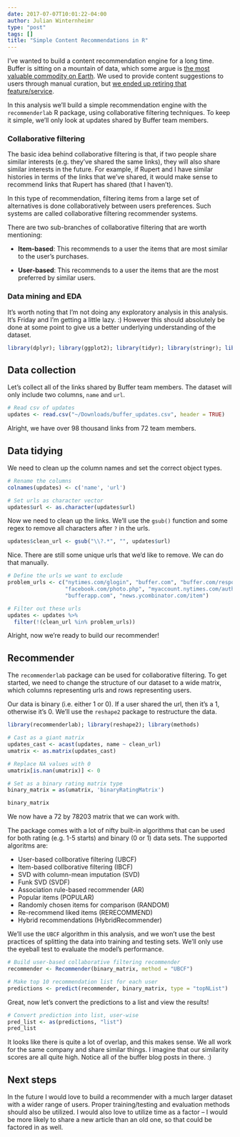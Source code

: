 ```yaml
---
date: 2017-07-07T10:01:22-04:00
author: Julian Winternheimr
type: "post"
tags: []
title: "Simple Content Recommendations in R"
---
```


I've wanted to build a content recommendation engine for a long time. Buffer is sitting on a mountain of data, which some argue is [the most valuable commodity on Earth](http://subprint.com/blog/data-is-the-most-valuable-commodity-on-earth). We used to provide content suggestions to users through manual curation, but [we ended up retiring that feature/service](https://open.buffer.com/retiring-suggestions/). 

In this analysis we'll build a simple recommendation engine with the `recommenderlab` R package, using collaborative filtering techniques. To keep it simple, we'll only look at updates shared by Buffer team members.

### Collaborative filtering
The basic idea behind collaborative filtering is that, if two people share similar interests (e.g. they've shared the same links), they will also share similar interests in the future. For example, if Rupert and I have similar histories in terms of the links that we've shared, it would make sense to recommend links that Rupert has shared (that I haven't).

In this type of recommendation, filtering items from a large set of alternatives is done collaboratively between users preferences. Such systems are called collaborative filtering recommender systems.

There are two sub-branches of collaborative filtering that are worth mentioning:

 - **Item-based**: This recommends to a user the items that are most similar to the user's purchases.
 
 - **User-based**: This recommends to a user the items that are the most preferred by similar users.
 
### Data mining and EDA
It's worth noting that I'm not doing any exploratory analysis in this analysis. It's Friday and I'm getting a little lazy. :) However this should absolutely be done at some point to give us a better underlying understanding of the dataset. 

```r
library(dplyr); library(ggplot2); library(tidyr); library(stringr); library(buffer)
```

## Data collection
Let's collect all of the links shared by Buffer team members. The dataset will only include two columns, `name` and `url`. 

```r
# Read csv of updates
updates <- read.csv("~/Downloads/buffer_updates.csv", header = TRUE)
```

Alright, we have over 98 thousand links from 72 team members.

## Data tidying
We need to clean up the column names and set the correct object types.

```r
# Rename the columns
colnames(updates) <- c('name', 'url')

# Set urls as character vector
updates$url <- as.character(updates$url)
```

Now we need to clean up the links. We'll use the `gsub()` function and some regex to remove all characters after `?` in the urls.

```r
updates$clean_url <- gsub("\\?.*", "", updates$url)
```

Nice. There are still some unique urls that we'd like to remove. We can do that manually.

```r
# Define the urls we want to exclude
problem_urls <- c("nytimes.com/glogin", "buffer.com", "buffer.com/respond", "nytimes.com",
                  "facebook.com/photo.php", "myaccount.nytimes.com/auth/login", "google.com",
                  "bufferapp.com", "news.ycombinator.com/item")

# Filter out these urls
updates <- updates %>%
  filter(!(clean_url %in% problem_urls))
```

Alright, now we're ready to build our recommender!

## Recommender
The `recommenderlab` package can be used for collaborative filtering. To get started, we need to change the structure of our dataset to a wide matrix, which columns representing urls and rows representing users.

Our data is binary (i.e. either 1 or 0). If a user shared the url, then it's a 1, otherwise it's 0. We'll use the `reshape2` package to restructure the data.

```r
library(recommenderlab); library(reshape2); library(methods)
```

```r
# Cast as a giant matrix
updates_cast <- acast(updates, name ~ clean_url)
umatrix <- as.matrix(updates_cast)

# Replace NA values with 0
umatrix[is.nan(umatrix)] <- 0

# Set as a binary rating matrix type
binary_matrix = as(umatrix, 'binaryRatingMatrix')

binary_matrix
```

We now have a 72 by 78203 matrix that we can work with.

The package comes with a lot of nifty built-in algorithms that can be used for both rating (e.g. 1-5 starts) and binary (0 or 1) data sets. The supported algoritms are:

 - User-based collborative filtering (UBCF)
 - Item-based collborative filtering (IBCF)
 - SVD with column-mean imputation (SVD)
 - Funk SVD (SVDF)
 - Association rule-based recommender (AR)
 - Popular items (POPULAR)
 - Randomly chosen items for comparison (RANDOM)
 - Re-recommend liked items (RERECOMMEND)
 - Hybrid recommendations (HybridRecommender)
 
We'll use the `UBCF` algorithm in this analysis, and we won't use the best practices of splitting the data into training and testing sets. We'll only use the eyeball test to evaluate the model's performance.

```r
# Build user-based collaborative filtering recommender
recommender <- Recommender(binary_matrix, method = "UBCF")

# Make top 10 recommendation list for each user
predictions <- predict(recommender, binary_matrix, type = "topNList")
```

Great, now let's convert the predictions to a list and view the results!

```r
# Convert prediction into list, user-wise
pred_list <- as(predictions, "list")
pred_list
```

It looks like there is quite a lot of overlap, and this makes sense. We all work for the same company and share similar things. I imagine that our similarity scores are all quite high. Notice all of the buffer blog posts in there. :) 

## Next steps
In the future I would love to build a recommender with a much larger dataset with a wider range of users. Proper training/testing and evaluation methods should also be utilized. I would also love to utilize time as a factor -- I would be more likely to share a new article than an old one, so that could be factored in as well.



